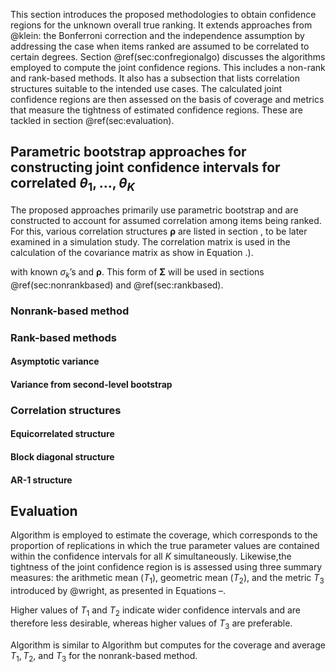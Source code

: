 This section introduces the proposed methodologies to obtain confidence regions for the unknown overall true ranking. It extends approaches from @klein: the Bonferroni correction and the independence assumption by addressing the case when items ranked are assumed to be correlated to certain degrees. Section \@ref(sec:confregionalgo) discusses the algorithms employed to compute the joint confidence regions. This includes a non-rank and rank-based methods. It also has a subsection that lists correlation structures suitable to the intended use cases. The calculated joint confidence regions are then assessed on the basis of coverage and metrics that measure the tightness of estimated confidence regions. These are tackled in section \@ref(sec:evaluation).

## Parametric bootstrap approaches for constructing joint confidence intervals for correlated $\theta_1, \dots, \theta_K$ {#sec:confregionalgo}

The proposed approaches primarily use parametric bootstrap and are constructed to account for assumed correlation among items being ranked. For this, various correlation structures $\boldsymbol{\rho}$ are listed in section \ref{sec:corrstructures}, to be later examined in a simulation study. The correlation matrix is used in the calculation of the covariance matrix as show in Equation \ref{eq:sigma_matrix}.).

\begin{equation}
  \boldsymbol{\Sigma} = \boldsymbol{\Delta}^{1/2} \boldsymbol{\rho} \boldsymbol{\Delta}^{1/2}; \quad \boldsymbol{\Delta} = \text{diag} \left\{ \sigma^2_1, \sigma^2_2, \dots, \sigma^2_K \right\}
  \label{eq:sigma_matrix}
\end{equation}
with known $\sigma_k$'s and $\boldsymbol{\rho}$. This form of $\boldsymbol{\Sigma}$ will be used in sections \@ref(sec:nonrankbased) and \@ref(sec:rankbased).

### Nonrank-based method {#sec:nonrankbased}

\begin{algorithm}[H]
    \caption{Computation of Joint Confidence Region} 
    \label{alg:nonrank_ci}
    Let the data be represented by $\boldsymbol{\hat \theta} = \left( \hat \theta_1, \hat \theta_2, \dots, \hat \theta_K \right)'$ and suppose that $\boldsymbol{\Sigma}$ is known
    \begin{algorithmic}[1]
        \For {$b = 1, 2, \dots, B$}
                \State Generate $\boldsymbol{\hat\theta}^*_b \sim N_K \left( \boldsymbol{\hat\theta}, \boldsymbol{\Sigma}\right)$ and write $\boldsymbol{\hat\theta}^*_b = \left( \hat\theta^*_{b1}, \hat\theta^*_{b2}, \dots, \hat\theta^*_{bK} \right)' $
                \State Compute $t^*_b = \underset{1 \leq k \leq K}{\max} \Bigg| \frac{\hat\theta^*_{bk} - \hat\theta^*_{k}}{\sigma_k} \Bigg|$
        \EndFor
        \State Compute the $\left(1-\alpha\right)$-sample quantile of $t^*_1, t^*_2, \dots, t^*_B$, call this $\hat{t}$.
        \State The joint confidence region of $\theta_1, \theta_2, \dots, \theta_K$ is given by 
        \Statex \begin{minipage}{\linewidth}
    \centering
$\mathfrak{R} = \left[ \hat\theta_1 \pm \hat t \times \sigma_1  \right] \times \left[ \hat\theta_2 \pm \hat t \times \sigma_2  \right] \times \dots \times \left[ \hat\theta_K \pm \hat t \times \sigma_K  \right]$
    \end{minipage}
    \end{algorithmic} 
\end{algorithm}


### Rank-based methods  {#sec:rankbased}

#### Asymptotic variance

\begin{algorithm}[H]
    \caption{Computation of Joint Confidence Region} 
    \label{alg:parametricbs_ci}
    Let the data consist of $\boldsymbol{\hat{\theta}} = \left( {\hat\theta_1, \hat\theta_2, \dots, \hat\theta_K} \right)$ and suppose $\boldsymbol{\Sigma}$
    \begin{algorithmic}[1]
    \For {$b = 1, 2, \dots, B$}
        \State \begin{minipage}[t]{\dimexpr\linewidth-\algorithmicindent}
            Generate $\boldsymbol{\hat\theta}^*_b = \left( \hat{\theta}^*_{b1}, \hat{\theta}^*_{b2}, \dots, \hat{\theta}^*_{bK} \right)' \sim N_K \left( \boldsymbol{\hat \theta}, \boldsymbol {\Sigma} \right)$ and let $\hat{\theta}_{b(1)}, \hat{\theta}_{b(2)}, \dots, \hat{\theta}_{b(K)}$ be the corresponding ordered values 
        \end{minipage}
        \Statex \begin{minipage}{\linewidth}
        \centering
            \begin{tabular}{|c|c|c|c|c|}
              \hline
               & $k = 1$ & $k = 2$ & $\dots$ & $k = K$ \\
              \hline
              $b = 1$ & $\hat{\theta}^*_{1(1)}$ & $\hat{\theta}^*_{1(2)}$ & \dots & $\hat{\theta}^*_{1(K)}$ \\
              \hline
              $b = 2$ & $\hat{\theta}^*_{2(1)}$ & $\hat{\theta}^*_{2(2)}$ & \dots & $\hat{\theta}^*_{2(K)}$ \\
              \hline
              $\vdots$ & \vdots & \vdots & \dots & \vdots\\
              \hline
              $b = B$ & $\hat{\theta}^*_{B(1)}$ & $\hat{\theta}^*_{B(2)}$ & \dots & $\hat{\theta}^*_{B(K)}$ \\
              \hline
            \end{tabular}
        \end{minipage}
        \Statex{}
        \State \begin{minipage}[t]{\dimexpr\linewidth-\algorithmicindent}
            Compute $\hat\sigma^*_{b(k)} = \sqrt{\text{kth ordered value among} \ \left\{ \hat{\theta}^{*2}_{b1} + \sigma_1^2, \hat{\theta}^{*2}_{b2} + \sigma_2^2, \dots, \hat{\theta}^{*2}_{bK} + \sigma_K^2 \right\} - \hat {\theta}^{*2}_{(k)}}$
        \end{minipage}
        \State Compute $t^*_b = \underset{1 \leq k \leq K}{\max} \Bigg| \frac{\hat\theta^*_{b(k)} - \hat\theta^*_{k}}{\sigma^*_{b(k)}} \Bigg|$
    \EndFor
    \State Compute the $\left(1-\alpha\right)$-sample quantile of $t^*_1, t^*_2, \dots, t^*_B$, call this $\hat{t}$.
    \State The joint confidence region of $\theta_{(1)}, \theta_{(2)}, \dots, \theta_{(K)}$ is given by
        \Statex \begin{minipage}{\linewidth}
        \centering
        $\mathfrak{R} = \left[ \hat\theta_{(1)} \pm \hat t \times \hat\sigma_{(1)}  \right] \times \left[ \hat\theta_{(2)} \pm \hat t \times \hat\sigma_{(2)}  \right] \times \dots \times \left[ \hat\theta_{(K)} \pm \hat t \times \hat\sigma_{(K)}  \right]$
        \end{minipage}
        where $\hat \sigma_{(k)}$ is computed as
        \Statex \begin{minipage}{\linewidth}
    \centering
$\hat\sigma_{(k)} = \sqrt{\text{kth ordered value among} \ \left\{ \hat{\theta}^{2}_{1} + \sigma_1^2, \hat{\theta}^{2}_{2} + \sigma_2^2, \dots, \hat{\theta}^{2}_{K} + \sigma_K^2 \right\} - \hat {\theta}^{2}_{(k)}}$
\end{minipage}
    \end{algorithmic} 
\end{algorithm}

#### Variance from second-level bootstrap

\begin{algorithm}[H]
    \caption{Computation of Joint Confidence Region} 
    \label{alg:secondlevelbs}
    \begin{algorithmic}[1]
        \For {$b = 1, 2, \dots, B$}
            \State \begin{minipage}[t]{\dimexpr\linewidth-\algorithmicindent} 
                Generate $\hat{\boldsymbol{\theta}}^*_b = \left( \hat{\theta}^*_{b1}, \hat{\theta}^*_{b2}, \dots, \hat{\theta}^*_{bK} \right)' \sim N_K \left( \hat{\boldsymbol{\theta}}, \boldsymbol {\Sigma} \right)$ and let $\hat{\theta}_{b(1)}^*, \hat{\theta}_{b(2)}^*, \dots, \hat{\theta}_{b(K)}^*$ be the corresponding ordered values of $\hat{\theta}_{b1}^*, \hat{\theta}_{b2}^*, \dots, \hat{\theta}_{bK}^*$
            \end{minipage}
            \For {$c = 1, 2, \dots, C$}
                \State \begin{minipage}[t]{\dimexpr\linewidth-\algorithmicindent} Generate $\hat{\boldsymbol{\theta}}^{**}_{bc} = \left( \hat{\theta}^{**}_{bc1}, \hat{\theta}^{**}_{bc2}, \dots, \hat{\theta}^{**}_{bcK} \right) \sim N_K \left( \hat{\boldsymbol{\theta}}_b^*, \boldsymbol {\Sigma} \right)$ and let $\hat{\theta}^{**}_{bc(1)}, \hat{\theta}^{**}_{bc(2)}, \dots, \hat{\theta}^{**}_{bc(K)}$ be the corresponding ordered values of $\hat{\theta}_{b1}^*, \hat{\theta}_{b2}^*, \dots, \hat{\theta}_{bK}^*$
                \end{minipage}
                \State Compute
                    $\displaystyle \hat{\sigma}^*_{b(k)} = \frac{\sum^C_{c=1} \left( \hat \theta^{**}_{bc(k)} - \bar {\hat\theta}^{**}_{b \cdot (k)} \right)^2}{C-1}; \quad \bar {\hat\theta}^{**}_{b\cdot(k)} = \frac{1}{C} \sum^C_{c=1} {\hat\theta}^{**}_{bc(k)}$
                \EndFor
        \State Compute
                    $t_b^* = \underset{1 \leq k <K}{\max} \Bigg \lvert \frac{\hat{\theta}^*_{b(k)}-\hat{\theta}_{(k)}}{\hat \sigma ^* _{b(k)}} \Bigg \rvert$
          \Statex \begin{minipage}{\linewidth}
          \centering
              \begin{tabular}{|c|c|c|c|c|}
                \hline
                 & $c = 1$ & $c = 2$ & $\dots$ & $c = C$ \\
                \hline
                $k=1$ & $\hat{\theta}^{**}_{b11}$ & $\hat{\theta}^{**}_{b21}$ & \dots & $\hat{\theta}^{**}_{bC1}$ \\
                \hline
                $k=2$ & $\hat{\theta}^{**}_{b12}$ & $\hat{\theta}^{**}_{b22}$ & \dots & $\hat{\theta}^{**}_{bC2}$ \\
                \hline
                 \vdots & \vdots & \vdots & \dots & \vdots\\
                \hline
                 $k=K$ & $\hat{\theta}^{**}_{b1K}$ & $\hat{\theta}^{**}_{b2K}$ & \dots & $\hat{\theta}^{**}_{bCK}$ \\
                \hline
              \end{tabular}
              $\Longrightarrow$
              \begin{tabular}{|c|c|c|c|c|}
                \hline
                 & $c = 1$ & $c = 2$ & $\dots$ & $c = C$ \\
                \hline
                $k=1$ & $\hat{\theta}^{**}_{b1(1)}$ & $\hat{\theta}^{**}_{b2(1)}$ & \dots & $\hat{\theta}^{**}_{bC(1)}$ \\
                \hline
                $k=2$ & $\hat{\theta}^{**}_{b1(2)}$ & $\hat{\theta}^{**}_{b2(2)}$ & \dots & $\hat{\theta}^{**}_{bC(2)}$ \\
                \hline
                 \vdots & \vdots & \vdots & \dots & \vdots\\
                \hline
                 $k=K$ & $\hat{\theta}^{**}_{b1(K)}$ & $\hat{\theta}^{**}_{b2(K)}$ & \dots & $\hat{\theta}^{**}_{bC(K)}$ \\
                \hline
              \end{tabular}
          \end{minipage}
        \Statex{}
        \EndFor
        \State Compute the $\left( 1-\alpha \right)$-sample quantile of $t^*_1, t^*_1, \dots, t^*_B$, call this $\hat t$.
        \State The joint confidence region of $\theta_{(1)}, \theta_{(2)}, \dots, \theta_{(K)}$ is
            \Statex \begin{minipage}{\linewidth}
            \centering
            $\mathfrak{R} = \left[ \hat\theta_{(1)} \pm \hat t \times \hat\sigma_{(1)}  \right] \times \left[ \hat\theta_{(2)} \pm \hat t \times \hat\sigma_{(2)}  \right] \times \dots \times \left[ \hat\theta_{(K)} \pm \hat t \times \hat\sigma_{(K)}  \right]$
        \end{minipage}
        where $\hat \sigma_{(k)}$ is computed as
        \Statex \begin{minipage}{\linewidth}
    \centering
$\displaystyle \hat \sigma_{(k)} = \frac{\sum^B_{b=1} \left( \hat \theta^*_{b(k)} - \bar {\hat\theta}^*_{\cdot (k)} \right)^2}{B-1}; \quad \bar {\hat\theta}^*_{\cdot(k)} = \frac{1}{B} \sum^B_{b=1} {\hat\theta}^*_{b(k)}$
\end{minipage}
    \end{algorithmic} 
\end{algorithm}






### Correlation structures {#sec:corrstructures}

#### Equicorrelated structure

\begin{equation}
  \boldsymbol{\rho} = \left( 1-\rho \right) \mathbf{I}_K + \rho \boldsymbol{1}_K \boldsymbol{1}'_K
  \label{eq:equicorrelation}
\end{equation}

#### Block diagonal structure

\begin{equation}
  \boldsymbol{\rho_g} = \left( 1-\rho_g \right) \mathbf{I}_{K_g} + \rho_g \boldsymbol{1}_{K_g} \boldsymbol{1}'_{K_g}
  \label{eq:equicorrelation}
\end{equation}

#### AR-1 structure

## Evaluation {#sec:evaluation}

Algorithm \ref{alg:parametricbs_cov} is employed to estimate the coverage, which corresponds to the proportion of replications in which the true parameter values are contained within the confidence intervals for all $K$ simultaneously. Likewise,the tightness of the joint confidence region is is assessed using three summary measures: the arithmetic mean ($T_1$), geometric mean ($T_2$), and the metric $T_3$ introduced by @wright, as presented in Equations \ref{eq:t1}–\ref{eq:t3}.

\begin{equation}
  T_1 = \frac{1}{K} \sum^K_{k=1} \Big | \Lambda_{Ok} \Big|
  \label{eq:t1}
\end{equation}
\begin{equation}
  T_2 = \prod^K_{k=1} \Big | \Lambda_{Ok} \Big|
  \label{eq:t2}
\end{equation}

\begin{equation}
  T_3 = 1 - \frac{K + \sum^K_{k=1} \big | \Lambda_{Ok} \big|}{K^2}
  \label{eq:t3}
\end{equation} Higher values of $T_1$ and $T_2$ indicate wider confidence intervals and are therefore less desirable, whereas higher values of $T_3$ are preferable.

\begin{algorithm}[H]
    \caption{Computation of Coverage Probability for Parametric Bootstrap} 
    \label{alg:parametricbs_cov}
    For given values of $\theta_1, \theta_2, \dots, \theta_K$ and thus $\theta_{(1)}, \theta_{(2)}, \dots, \theta_{(K)}$
    \begin{algorithmic}[1] % Start algorithmic block
            \For {$\text{replications} = 1, 2, \dots, 5000$}
            \State Generate $\hat\theta_k \sim N(\theta_k, \sigma^2_k)$, for $k = 1, 2, \dots, K$
            \State Compute the rectangular confidence region $\mathfrak{R}$ using Algorithm \ref{alg:parametricbs_ci}.
            \State Check if $\left( \theta_{(1)}, \theta_{(2)}, \dots, \theta_{(K)}\right) \in \mathfrak{R}$ and compute $T_1$, $T_2$, and $T_3$
        \EndFor
    \State Compute the proportion of times that the condition in step 4 is satisfied and the average of $T_1, T_2$, and $T_3$.
    \end{algorithmic} % End algorithmic block
\end{algorithm}

Algorithm \ref{alg:nonrank_cov} is similar to Algorithm \ref{alg:parametricbs_cov} but computes for the coverage and average $T_1, T_2,$ and $T_3$ for the nonrank-based method.

\begin{algorithm}[H]
    \caption{Computation of Coverage Probability for Nonrank-based Method} 
    \label{alg:nonrank_cov}
    For given values of $\theta_1, \theta_2, \dots, \theta_K$ and $\boldsymbol{\Sigma}$
    \begin{algorithmic}[1] % Start algorithmic block
            \For {$\text{replications} = 1, 2, \dots, 5000$}
            \State Generate $\boldsymbol{\hat\theta} \sim N_K(\boldsymbol{\theta}, \boldsymbol{\Sigma})$
            \State Compute the rectangular confidence region $\mathfrak{R}$ using Algorithm \ref{alg:nonrank_ci}.
            \State Check if $\left( \theta_1, \theta_2, \dots, \theta_K\right) \in \mathfrak{R}$ and compute $T_1, T_2$, and $T_3$.
        \EndFor
    \State Compute the proportion of times that the condition in step 4 is satisfied and the average of $T_1, T_2$, and $T_3$.
    \end{algorithmic} % End algorithmic block
\end{algorithm}
